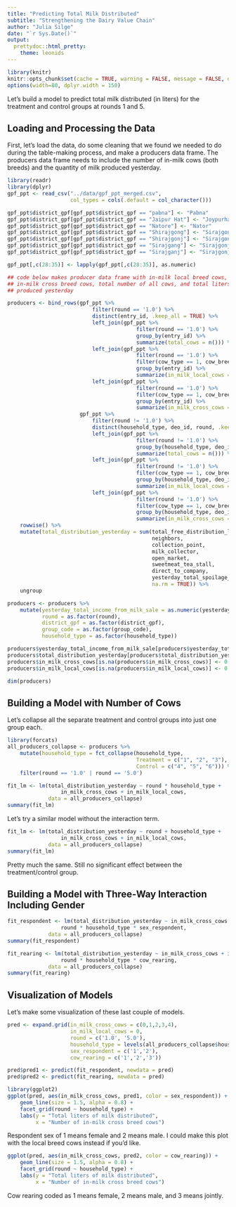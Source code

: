```yaml
---
title: "Predicting Total Milk Distributed"
subtitle: "Strengthening the Dairy Value Chain"
author: "Julia Silge"
date: "`r Sys.Date()`"
output:
  prettydoc::html_pretty:
    theme: leonids
---
```


```r
library(knitr)
knitr::opts_chunk$set(cache = TRUE, warning = FALSE, message = FALSE, dpi = 180)
options(width=80, dplyr.width = 150)
```

Let's build a model to predict total milk distributed (in liters) for the treatment and control groups at rounds 1 and 5.

## Loading and Processing the Data

First, let's load the data, do some cleaning that we found we needed to do during the table-making process, and make a producers data frame. The producers data frame needs to include the number of in-milk cows (both breeds) and the quantity of milk produced yesterday.

```r
library(readr)
library(dplyr)
gpf_ppt <- read_csv("../data/gpf_ppt_merged.csv", 
                    col_types = cols(.default = col_character()))

gpf_ppt$district_gpf[gpf_ppt$district_gpf == "pabna"] <- "Pabna"
gpf_ppt$district_gpf[gpf_ppt$district_gpf == "Jaipur Hat"] <- "Joypurhat"
gpf_ppt$district_gpf[gpf_ppt$district_gpf == "Natore"] <- "Nator"
gpf_ppt$district_gpf[gpf_ppt$district_gpf == "Shirajgong"] <- "Sirajgonj"
gpf_ppt$district_gpf[gpf_ppt$district_gpf == "Shirajgonj"] <- "Sirajgonj"
gpf_ppt$district_gpf[gpf_ppt$district_gpf == "Sirajgang"] <- "Sirajgonj"
gpf_ppt$district_gpf[gpf_ppt$district_gpf == "Sirajganj"] <- "Sirajgonj"

gpf_ppt[,c(28:35)] <- lapply(gpf_ppt[,c(28:35)], as.numeric)

## code below makes producer data frame with in-milk local breed cows, 
## in-milk cross breed cows, total number of all cows, and total liters 
## produced yesterday

producers <- bind_rows(gpf_ppt %>% 
                           filter(round == '1.0') %>% 
                           distinct(entry_id, .keep_all = TRUE) %>%
                           left_join(gpf_ppt %>% 
                                         filter(round == '1.0') %>% 
                                         group_by(entry_id) %>% 
                                         summarize(total_cows = n())) %>%
                           left_join(gpf_ppt %>% 
                                         filter(round == '1.0') %>% 
                                         filter(cow_type == 1, cow_breed == 1) %>% 
                                         group_by(entry_id) %>% 
                                         summarize(in_milk_local_cows = n())) %>%
                           left_join(gpf_ppt %>% 
                                         filter(round == '1.0') %>% 
                                         filter(cow_type == 1, cow_breed == 2) %>% 
                                         group_by(entry_id) %>% 
                                         summarize(in_milk_cross_cows = n())),
                       gpf_ppt %>%
                           filter(round != '1.0') %>%
                           distinct(household_type, deo_id, round, .keep_all = TRUE) %>%
                           left_join(gpf_ppt %>% 
                                         filter(round != '1.0') %>% 
                                         group_by(household_type, deo_id, round) %>% 
                                         summarize(total_cows = n())) %>%
                           left_join(gpf_ppt %>% 
                                         filter(round != '1.0') %>% 
                                         filter(cow_type == 1, cow_breed == 1) %>% 
                                         group_by(household_type, deo_id, round) %>% 
                                         summarize(in_milk_local_cows = n())) %>%
                           left_join(gpf_ppt %>% 
                                         filter(round != '1.0') %>% 
                                         filter(cow_type == 1, cow_breed == 2) %>% 
                                         group_by(household_type, deo_id, round) %>% 
                                         summarize(in_milk_cross_cows = n()))) %>%
    rowwise() %>%
    mutate(total_distribution_yesterday = sum(total_free_distribution_ltr,
                                              neighbors,
                                              collection_point,
                                              milk_collector,
                                              open_market,
                                              sweetmeat_tea_stall,
                                              direct_to_company,
                                              yesterday_total_spoilage_ltr,
                                              na.rm = TRUE)) %>%
    ungroup

producers <- producers %>%
    mutate(yesterday_total_income_from_milk_sale = as.numeric(yesterday_total_income_from_milk_sale),
           round = as.factor(round),
           district_gpf = as.factor(district_gpf),
           group_code = as.factor(group_code),
           household_type = as.factor(household_type))

producers$yesterday_total_income_from_milk_sale[producers$yesterday_total_income_from_milk_sale == 0.0] <- NA
producers$total_distribution_yesterday[producers$total_distribution_yesterday == 0.0] <- NA
producers$in_milk_cross_cows[is.na(producers$in_milk_cross_cows)] <- 0
producers$in_milk_local_cows[is.na(producers$in_milk_local_cows)] <- 0

dim(producers)    
```


## Building a Model with Number of Cows

Let's collapse all the separate treatment and control groups into just one group each.

```r
library(forcats)
all_producers_collapse <- producers %>%    
    mutate(household_type = fct_collapse(household_type,
                                         Treatment = c("1", "2", "3"),
                                         Control = c("4", "5", "6"))) %>%
    filter(round == '1.0' | round == '5.0')

fit_lm <- lm(total_distribution_yesterday ~ round * household_type +
                 in_milk_cross_cows + in_milk_local_cows,
             data = all_producers_collapse)
summary(fit_lm)

```


Let's try a similar model without the interaction term.

```r
fit_lm <- lm(total_distribution_yesterday ~ round + household_type +
                 in_milk_cross_cows + in_milk_local_cows,
             data = all_producers_collapse)
summary(fit_lm)
```

Pretty much the same. Still no significant effect between the treatment/control group.

## Building a Model with Three-Way Interaction Including Gender

```r
fit_respondent <- lm(total_distribution_yesterday ~ in_milk_cross_cows + in_milk_local_cows +
                 round * household_type * sex_respondent,
             data = all_producers_collapse)
summary(fit_respondent)
```


```r
fit_rearing <- lm(total_distribution_yesterday ~ in_milk_cross_cows + in_milk_local_cows +
                 round * household_type * cow_rearing,
             data = all_producers_collapse)
summary(fit_rearing)
```


## Visualization of Models

Let's make some visualization of these last couple of models.

```r
pred <- expand.grid(in_milk_cross_cows = c(0,1,2,3,4),
                    in_milk_local_cows = 0,
                    round = c('1.0', '5.0'),
                    household_type = levels(all_producers_collapse$household_type),
                    sex_respondent = c('1','2'),
                    cow_rearing = c('1','2','3'))

pred$pred1 <- predict(fit_respondent, newdata = pred)
pred$pred2 <- predict(fit_rearing, newdata = pred)
```


```r
library(ggplot2)
ggplot(pred, aes(in_milk_cross_cows, pred1, color = sex_respondent)) +
    geom_line(size = 1.5, alpha = 0.8) +
    facet_grid(round ~ household_type) +
    labs(y = "Total liters of milk distributed",
         x = "Number of in-milk cross breed cows")
```

Respondent sex of 1 means female and 2 means male. I could make this plot with the local breed cows instead if you'd like.

```r
ggplot(pred, aes(in_milk_cross_cows, pred2, color = cow_rearing)) +
    geom_line(size = 1.5, alpha = 0.8) +
    facet_grid(round ~ household_type) +
    labs(y = "Total liters of milk distributed",
         x = "Number of in-milk cross breed cows")


```

Cow rearing coded as 1 means female, 2 means male, and 3 means jointly.
